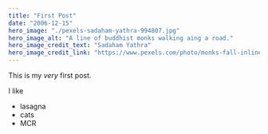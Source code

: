 ---
title: "First Post"
date: "2006-12-15"
hero_image: "./pexels-sadaham-yathra-994807.jpg"
hero_image_alt: "A line of buddhist monks walking aing a road."
hero_image_credit_text: "Sadaham Yathra"
hero_image_credit_link: "https://www.pexels.com/photo/monks-fall-inline-on-sidewalk-994807/"
---

This is my *very* first post.

I like

* lasagna
* cats
* MCR
